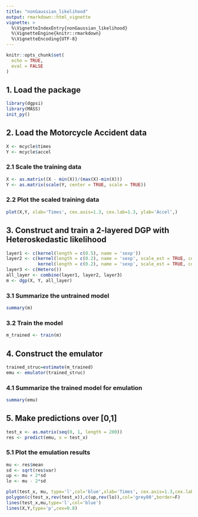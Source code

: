 ```yaml
---
title: "nonGaussian_likelihood"
output: rmarkdown::html_vignette
vignette: >
  %\VignetteIndexEntry{nonGaussian_likelihood}
  %\VignetteEngine{knitr::rmarkdown}
  %\VignetteEncoding{UTF-8}
---
```


```r
knitr::opts_chunk$set(
  echo = TRUE,
  eval = FALSE
)
```

## 1. Load the package

```r
library(dgpsi)
library(MASS)
init_py()
```

## 2. Load the Motorcycle Accident data

```r
X <- mcycle$times
Y <- mcycle$accel
```

### 2.1 Scale the training data

```r
X <- as.matrix((X - min(X))/(max(X)-min(X)))
Y <- as.matrix(scale(Y, center = TRUE, scale = TRUE))
```

### 2.2 Plot the scaled training data

```r
plot(X,Y, xlab='Times', cex.axis=1.3, cex.lab=1.3, ylab='Accel',)
```

## 3. Construct and train a 2-layered DGP with Heteroskedastic likelihood

```r
layer1 <- c(kernel(length = c(0.5), name = 'sexp'))
layer2 <- c(kernel(length = c(0.2), name = 'sexp', scale_est = TRUE, connect = c(1)),
            kernel(length = c(0.2), name = 'sexp', scale_est = TRUE, connect = c(1)))
layer3 <- c(Hetero())
all_layer <- combine(layer1, layer2, layer3)
m <- dgp(X, Y, all_layer)
```

### 3.1 Summarize the untrained model

```r
summary(m)
```

### 3.2 Train the model

```r
m_trained <- train(m)
```

## 4. Construct the emulator

```r
trained_struc=estimate(m_trained)
emu <- emulator(trained_struc)
```

### 4.1 Summarize the trained model for emulation

```r
summary(emu)
```

## 5. Make predictions over [0,1]

```r
test_x <- as.matrix(seq(0, 1, length = 200))
res <- predict(emu, x = test_x)
```

### 5.1 Plot the emulation results

```r
mu <- res$mean
sd <- sqrt(res$var)
up <- mu + 2*sd
lo <- mu - 2*sd

plot(test_x, mu, type='l',col='blue',xlab='Times', cex.axis=1.3,cex.lab=1.3, ylab='Accel',ylim=c(-3.5,3.5))
polygon(c(test_x,rev(test_x)),c(up,rev(lo)),col='grey80',border=F)
lines(test_x,mu,type='l',col='blue')
lines(X,Y,type='p',cex=0.8)
```
